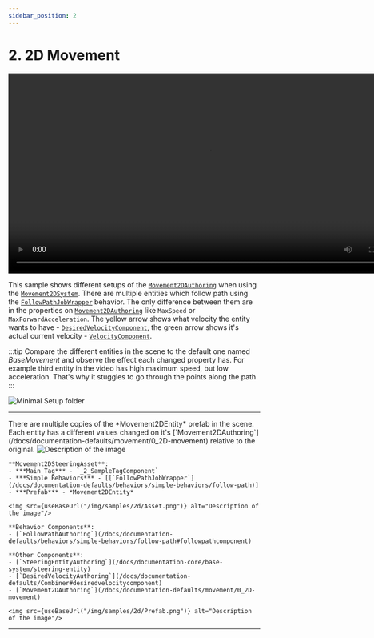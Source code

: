 ```yaml
---
sidebar_position: 2
---
```



# 2. 2D Movement

<video controls width="800">
  <source src={useBaseUrl("/videos/samples/2d/Video.mp4")} type="video/mp4" />
  Your browser does not support the video tag.
</video>

This sample shows different setups of the [`Movement2DAuthoring`](/docs/documentation-defaults/movement/0_2D-movement) when using the [`Movement2DSystem`](/docs/documentation-defaults/movement/0_2D-movement). There are multiple entities which follow path using the [`FollowPathJobWrapper`](/docs/documentation-defaults/behaviors/simple-behaviors/follow-path) behavior. The only difference between them are in the properties on [`Movement2DAuthoring`](/docs/documentation-defaults/movement/0_2D-movement) like `MaxSpeed` or `MaxForwardAcceleration`. The yellow arrow shows what velocity the entity wants to have - [`DesiredVelocityComponent`](/docs/documentation-defaults/Combiner#desiredvelocitycomponent), the green arrow shows it's actual current velocity - [`VelocityComponent`](/docs/documentation-core/base-system/steering-entity). 

:::tip
Compare the different entities in the scene to the default one named *BaseMovement* and observe the effect each changed property has. For example third entity in the video has high maximum speed, but low acceleration. That's why it stuggles to go through the points along the path. 
:::

![Minimal Setup folder](/img/samples/2d/Folder.png)

-----

<Tabs>
  <TabItem value="first" label="Scene"> 
    There are multiple copies of the *Movement2DEntity* prefab in the scene. Each entity has a different values changed on it's [`Movement2DAuthoring`](/docs/documentation-defaults/movement/0_2D-movement) relative to the original.
    <img src={useBaseUrl("/img/samples/2d/Scene.png")} alt="Description of the image"/>
  </TabItem>
  <TabItem value="second" label="Steering System Asset"> 

    **Movement2DSteeringAsset**:
    - ***Main Tag*** - `_2_SampleTagComponent`
    - ***Simple Behaviors*** - [[`FollowPathJobWrapper`](/docs/documentation-defaults/behaviors/simple-behaviors/follow-path)]
    - ***Prefab*** - *Movement2DEntity*

    <img src={useBaseUrl("/img/samples/2d/Asset.png")} alt="Description of the image"/>
  </TabItem>
  <TabItem value="third" label="Prefab"> 
    
    **Behavior Components**:
    - [`FollowPathAuthoring`](/docs/documentation-defaults/behaviors/simple-behaviors/follow-path#followpathcomponent)

    **Other Components**:
    - [`SteeringEntityAuthoring`](/docs/documentation-core/base-system/steering-entity)
    - [`DesiredVelocityAuthoring`](/docs/documentation-defaults/Combiner#desiredvelocitycomponent)
    - [`Movement2DAuthoring`](/docs/documentation-defaults/movement/0_2D-movement)
    
    <img src={useBaseUrl("/img/samples/2d/Prefab.png")} alt="Description of the image"/>

  </TabItem>
</Tabs>

-----